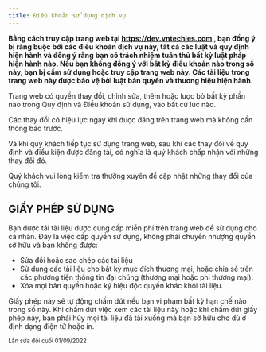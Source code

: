 ```yaml
---
title: Điều khoản sử dụng dịch vụ
---
```


**Bằng cách truy cập trang web tại https://dev.vntechies.com , bạn đồng ý bị ràng buộc bởi các điều khoản dịch vụ này, tất cả các luật và quy định hiện hành và đồng ý rằng bạn có trách nhiệm tuân thủ bất kỳ luật pháp hiện hành nào. Nếu bạn không đồng ý với bất kỳ điều khoản nào trong số này, bạn bị cấm sử dụng hoặc truy cập trang web này. Các tài liệu trong trang web này được bảo vệ bởi luật bản quyền và thương hiệu hiện hành.**

Trang web có quyền thay đổi, chỉnh sửa, thêm hoặc lược bỏ bất kỳ phần nào trong Quy định và Điều khoản sử dụng, vào bất cứ lúc nào.

Các thay đổi có hiệu lực ngay khi được đăng trên trang web mà không cần thông báo trước.

Và khi quý khách tiếp tục sử dụng trang web, sau khi các thay đổi về quy định và điều kiện được đăng tải, có nghĩa là quý khách chấp nhận với những thay đổi đó.

Quý khách vui lòng kiểm tra thường xuyên để cập nhật những thay đổi của chúng tôi.

## GIẤY PHÉP SỬ DỤNG

Bạn được tải tài liệu được cung cấp miễn phí trên trang web để sử dụng cho cá nhân. Đây là việc cấp quyền sử dụng, không phải chuyển nhượng quyền sở hữu và bạn không được:

- Sửa đổi hoặc sao chép các tài liệu
- Sử dụng các tài liệu cho bất kỳ mục đích thương mại, hoặc chia sẻ trên các phương tiện thông tin đại chúng (thương mại hoặc phi thương mại).
- Xóa mọi bản quyền hoặc ký hiệu độc quyền khác khỏi tài liệu.

Giấy phép này sẽ tự động chấm dứt nếu bạn vi phạm bất kỳ hạn chế nào trong số này. Khi chấm dứt việc xem các tài liệu này hoặc khi chấm dứt giấy phép này, bạn phải hủy mọi tài liệu đã tải xuống mà bạn sở hữu cho dù ở định dạng điện tử hoặc in.

<small>Lần sửa đổi cuối 01/09/2022</small>
